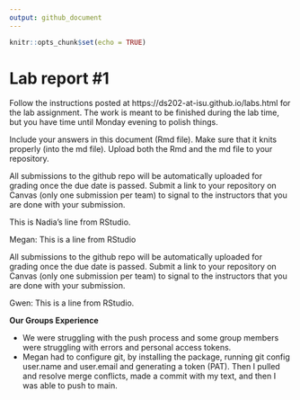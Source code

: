 ```yaml
---
output: github_document
---
```


<!-- README.md is generated from README.Rmd. Please edit the README.Rmd file -->


```r
knitr::opts_chunk$set(echo = TRUE)
```

# Lab report #1

Follow the instructions posted at https://ds202-at-isu.github.io/labs.html for the lab assignment. The work is meant to be finished during the lab time, but you have time until Monday evening to polish things.

Include your answers in this document (Rmd file). Make sure that it knits properly (into the md file). Upload both the Rmd and the md file to your repository.  

All submissions to the github repo will be automatically uploaded for grading once the due date is passed.
Submit a link to your repository on Canvas (only one submission per team) to signal to the instructors that you are done with your submission.

This is Nadia's line from RStudio.  

Megan: This is a line from RStudio

All submissions to the github repo will be automatically uploaded for grading once the due date is passed. Submit a link to your repository on Canvas (only one submission per team) to signal to the instructors that you are done with your submission.

Gwen: This is a line from RStudio.

**Our Groups Experience**

- We were struggling with the push process and some group members were struggling with errors and personal access tokens.
-   Megan had to configure git, by installing the package, running git config user.name and user.email and generating a token (PAT). Then I pulled and resolve merge conflicts, made a commit with my text, and then I was able to push to main.
